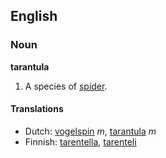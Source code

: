 ==English==

===Noun===
'''tarantula'''
#A species of [[spider]].

====Translations====
*Dutch: [[vogelspin]] ''m'', [[tarantula]] ''m''
*Finnish: [[tarentella]], [[tarenteli]]